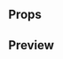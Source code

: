 
<Meta title="SidebarLink" component={SidebarLink} />

## Props

<Props of={SocialLink} />

## Preview

<Preview>
  <Story name="SidebarLink">
    <SidebarLink
      active={boolean('Is Active', false)}
      text={text('Text', 'Mis datos')}
      linkUrl={text(
        'URL',
        'https://i.blogs.es/d9095a/lily-collins/650_1200.jpg'
      )}
    />
  </Story>
</Preview>
